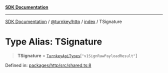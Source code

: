 [**SDK Documentation**](../../../../README.mdx)

***

[SDK Documentation](../../../../packages.mdx) / [@turnkey/http](../../README.mdx) / [index](../README.mdx) / TSignature

# Type Alias: TSignature

> **TSignature** = [`TurnkeyApiTypes`](TurnkeyApiTypes.mdx)\[`"v1SignRawPayloadResult"`\]

Defined in: [packages/http/src/shared.ts:8](https://github.com/tkhq/sdk/blob/3a88af7d1d927c6022706911d6af0f92f1440e00/packages/http/src/shared.ts#L8)
